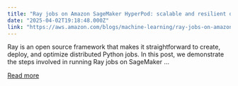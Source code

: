 ```yaml
---
title: "Ray jobs on Amazon SageMaker HyperPod: scalable and resilient distributed AI"
date: "2025-04-02T19:18:48.000Z"
link: "https://aws.amazon.com/blogs/machine-learning/ray-jobs-on-amazon-sagemaker-hyperpod-scalable-and-resilient-distributed-ai/"
---
```


Ray is an open source framework that makes it straightforward to create, deploy, and optimize distributed Python jobs. In this post, we demonstrate the steps involved in running Ray jobs on SageMaker ...

[Read more](https://aws.amazon.com/blogs/machine-learning/ray-jobs-on-amazon-sagemaker-hyperpod-scalable-and-resilient-distributed-ai/)
